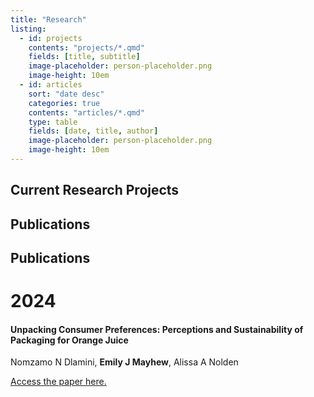 ```yaml
---
title: "Research"
listing:
  - id: projects
    contents: "projects/*.qmd"
    fields: [title, subtitle]
    image-placeholder: person-placeholder.png
    image-height: 10em
  - id: articles
    sort: "date desc"
    categories: true
    contents: "articles/*.qmd"
    type: table
    fields: [date, title, author]
    image-placeholder: person-placeholder.png
    image-height: 10em
---
```

## Current Research Projects
:::{#projects}
:::


## Publications
:::{#articles}
:::

## Publications

# 2024
<div>
<h4><b> Unpacking Consumer Preferences: Perceptions and Sustainability of Packaging for Orange Juice</b></h4>
<p> Nomzamo N Dlamini, <b>Emily J Mayhew</b>, Alissa A Nolden </p>
<p> <a href="https://www.mdpi.com/2071-1050/16/14/6202">Access the paper here.</a> </p>
</div>


<!-- <div> -->
<!-- <h1 style="font-family:Merriweather; font-size:2.8em">2025</h1> -->
<!-- <h4><b> PAPER TITLE</b></h4> -->
<!-- <p> Author list here </p> -->
<!-- <p> description </p> -->
<!-- </div> -->






